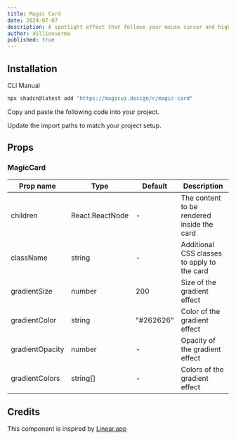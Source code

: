 ```yaml
---
title: Magic Card
date: 2024-07-07
description: A spotlight effect that follows your mouse cursor and highlights borders on hover.
author: dillionverma
published: true
---
```


<ComponentPreview name="magic-card-demo" />

## Installation

<Tabs defaultValue="cli">

<TabsList>
  <TabsTrigger value="cli">CLI</TabsTrigger>
  <TabsTrigger value="manual">Manual</TabsTrigger>
</TabsList>
<TabsContent value="cli">

```bash
npx shadcn@latest add "https://magicui.design/r/magic-card"
```

</TabsContent>

<TabsContent value="manual">

<Steps>

<Step>Copy and paste the following code into your project.</Step>

<ComponentSource name="magic-card" />

<Step>Update the import paths to match your project setup.</Step>

</Steps>

</TabsContent>

</Tabs>

## Props

### MagicCard

| Prop name       | Type            | Default   | Description                                 |
| --------------- | --------------- | --------- | ------------------------------------------- |
| children        | React.ReactNode | -         | The content to be rendered inside the card  |
| className       | string          | -         | Additional CSS classes to apply to the card |
| gradientSize    | number          | 200       | Size of the gradient effect                 |
| gradientColor   | string          | "#262626" | Color of the gradient effect                |
| gradientOpacity | number          | -         | Opacity of the gradient effect              |
| gradientColors  | string[]        | -         | Colors of the gradient effect               |

## Credits

This component is inspired by [Linear.app](https://linear.app/features)
